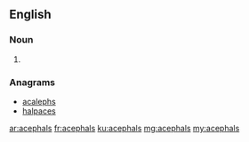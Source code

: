 ==English==

===Noun===
{{head|en|plural}}

# {{plural of|acephal|lang=en}}

===Anagrams===
* [[acalephs#English|acalephs]]
* [[halpaces#English|halpaces]]

[[ar:acephals]]
[[fr:acephals]]
[[ku:acephals]]
[[mg:acephals]]
[[my:acephals]]